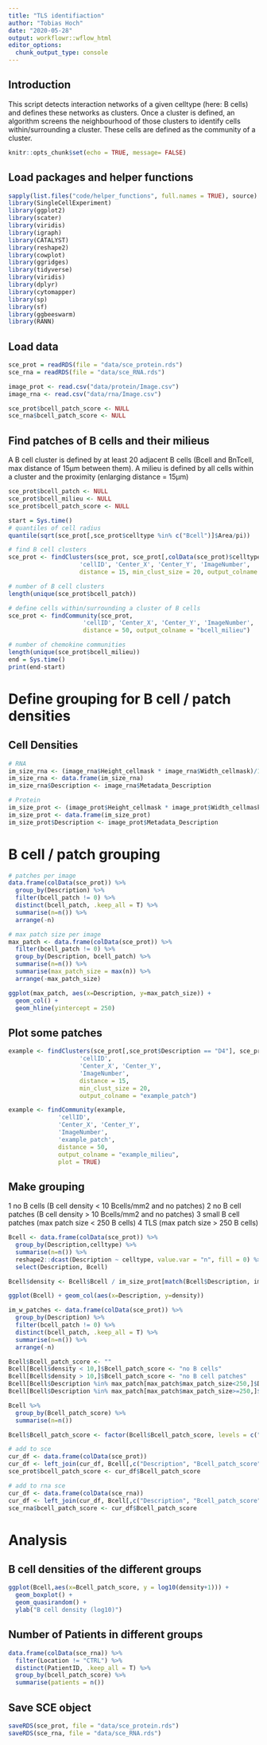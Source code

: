 ```yaml
---
title: "TLS identifiaction"
author: "Tobias Hoch"
date: "2020-05-28"
output: workflowr::wflow_html
editor_options:
  chunk_output_type: console
---
```


## Introduction

This script detects interaction networks of a given celltype (here: B cells) and defines these networks as clusters. Once a cluster is defined, an algorithm screens the neighbourhood of those clusters to identify cells within/surrounding a cluster. These cells are defined as the community of a cluster. 

```r
knitr::opts_chunk$set(echo = TRUE, message= FALSE)
```

## Load packages and helper functions

```r
sapply(list.files("code/helper_functions", full.names = TRUE), source)
library(SingleCellExperiment)
library(ggplot2)
library(scater)
library(viridis)
library(igraph)
library(CATALYST)
library(reshape2)
library(cowplot)
library(ggridges)
library(tidyverse)
library(viridis)
library(dplyr)
library(cytomapper)
library(sp)
library(sf)
library(ggbeeswarm)
library(RANN)
```

## Load data

```r
sce_prot = readRDS(file = "data/sce_protein.rds")
sce_rna = readRDS(file = "data/sce_RNA.rds")

image_prot <- read.csv("data/protein/Image.csv")
image_rna <- read.csv("data/rna/Image.csv")

sce_prot$bcell_patch_score <- NULL
sce_rna$bcell_patch_score <- NULL
```

## Find patches of B cells and their milieus

A B cell cluster is defined by at least 20 adjacent B cells (Bcell and BnTcell, max distance of 15µm between them). A milieu is defined by all cells within a cluster and the proximity (enlarging distance = 15µm)

```r
sce_prot$bcell_patch <- NULL
sce_prot$bcell_milieu <- NULL
sce_prot$bcell_patch_score <- NULL

start = Sys.time()
# quantiles of cell radius
quantile(sqrt(sce_prot[,sce_prot$celltype %in% c("Bcell")]$Area/pi))

# find B cell clusters
sce_prot <- findClusters(sce_prot, sce_prot[,colData(sce_prot)$celltype %in% c("Bcell", "BnTcell")]$cellID, 
                    'cellID', 'Center_X', 'Center_Y', 'ImageNumber', 
                    distance = 15, min_clust_size = 20, output_colname = "bcell_patch")

# number of B cell clusters
length(unique(sce_prot$bcell_patch))

# define cells within/surrounding a cluster of B cells
sce_prot <- findCommunity(sce_prot, 
                     'cellID', 'Center_X', 'Center_Y', 'ImageNumber', 'bcell_patch', 
                     distance = 50, output_colname = "bcell_milieu")

# number of chemokine communities
length(unique(sce_prot$bcell_milieu))
end = Sys.time()
print(end-start)
```

# Define grouping for B cell / patch densities

## Cell Densities 

```r
# RNA
im_size_rna <- (image_rna$Height_cellmask * image_rna$Width_cellmask)/1000000
im_size_rna <- data.frame(im_size_rna)
im_size_rna$Description <- image_rna$Metadata_Description

# Protein
im_size_prot <- (image_prot$Height_cellmask * image_prot$Width_cellmask)/1000000
im_size_prot <- data.frame(im_size_prot)
im_size_prot$Description <- image_prot$Metadata_Description
```

# B cell / patch grouping

```r
# patches per image
data.frame(colData(sce_prot)) %>%
  group_by(Description) %>%
  filter(bcell_patch != 0) %>%
  distinct(bcell_patch, .keep_all = T) %>%
  summarise(n=n()) %>%
  arrange(-n)

# max patch size per image
max_patch <- data.frame(colData(sce_prot)) %>%
  filter(bcell_patch != 0) %>%
  group_by(Description, bcell_patch) %>%
  summarise(n=n()) %>%
  summarise(max_patch_size = max(n)) %>%
  arrange(-max_patch_size)

ggplot(max_patch, aes(x=Description, y=max_patch_size)) + 
  geom_col() + 
  geom_hline(yintercept = 250)
```

## Plot some patches

```r
example <- findClusters(sce_prot[,sce_prot$Description == "D4"], sce_prot[,sce_prot$celltype %in% c("Bcell", "BnTcell")]$cellID, 
                    'cellID', 
                    'Center_X', 'Center_Y', 
                    'ImageNumber', 
                    distance = 15, 
                    min_clust_size = 20,
                    output_colname = "example_patch")

example <- findCommunity(example, 
              'cellID', 
              'Center_X', 'Center_Y', 
              'ImageNumber', 
              'example_patch', 
              distance = 50,
              output_colname = "example_milieu",
              plot = TRUE)
```

## Make grouping

1 no B cells (B cell density < 10 Bcells/mm2 and no patches)
2 no B cell patches (B cell density > 10 Bcells/mm2 and no patches)
3 small B cell patches (max patch size < 250 B cells)
4 TLS (max patch size > 250 B cells)

```r
Bcell <- data.frame(colData(sce_prot)) %>%
  group_by(Description,celltype) %>%
  summarise(n=n()) %>%
  reshape2::dcast(Description ~ celltype, value.var = "n", fill = 0) %>%
  select(Description, Bcell)

Bcell$density <- Bcell$Bcell / im_size_prot[match(Bcell$Description, im_size_prot$Description),]$im_size_prot

ggplot(Bcell) + geom_col(aes(x=Description, y=density))

im_w_patches <- data.frame(colData(sce_prot)) %>%
  group_by(Description) %>%
  filter(bcell_patch != 0) %>%
  distinct(bcell_patch, .keep_all = T) %>%
  summarise(n=n()) %>%
  arrange(-n)
```

```r
Bcell$Bcell_patch_score <- ""
Bcell[Bcell$density < 10,]$Bcell_patch_score <- "no B cells"
Bcell[Bcell$density > 10,]$Bcell_patch_score <- "no B cell patches"
Bcell[Bcell$Description %in% max_patch[max_patch$max_patch_size<250,]$Description,]$Bcell_patch_score <- "small B cell patches"
Bcell[Bcell$Description %in% max_patch[max_patch$max_patch_size>=250,]$Description,]$Bcell_patch_score <- "TLS"

Bcell %>%
  group_by(Bcell_patch_score) %>%
  summarise(n=n())

Bcell$Bcell_patch_score <- factor(Bcell$Bcell_patch_score, levels = c("no B cells", "no B cell patches", "small B cell patches", "TLS"))

# add to sce
cur_df <- data.frame(colData(sce_prot))
cur_df <- left_join(cur_df, Bcell[,c("Description", "Bcell_patch_score")])
sce_prot$bcell_patch_score <- cur_df$Bcell_patch_score

# add to rna sce
cur_df <- data.frame(colData(sce_rna))
cur_df <- left_join(cur_df, Bcell[,c("Description", "Bcell_patch_score")])
sce_rna$bcell_patch_score <- cur_df$Bcell_patch_score
```

# Analysis

## B cell densities of the different groups

```r
ggplot(Bcell,aes(x=Bcell_patch_score, y = log10(density+1))) + 
  geom_boxplot() + 
  geom_quasirandom() + 
  ylab("B cell density (log10)")
```

## Number of Patients in different groups

```r
data.frame(colData(sce_rna)) %>%
  filter(Location != "CTRL") %>%
  distinct(PatientID, .keep_all = T) %>%
  group_by(bcell_patch_score) %>%
  summarise(patients = n())
```

## Save SCE object

```r
saveRDS(sce_prot, file = "data/sce_protein.rds")
saveRDS(sce_rna, file = "data/sce_RNA.rds")
```


